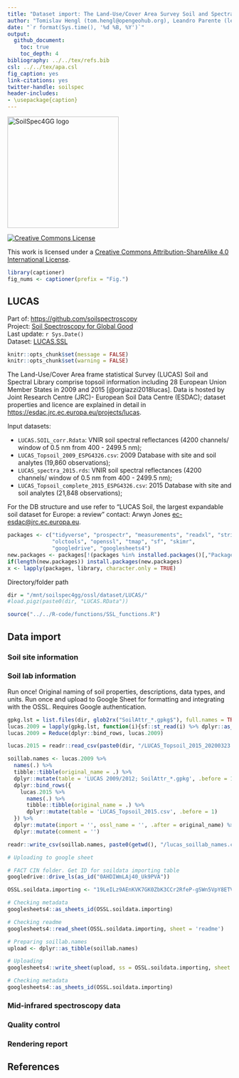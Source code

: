 ```yaml
---
title: "Dataset import: The Land-Use/Cover Area Survey Soil and Spectral Library (LUCAS)"
author: "Tomislav Hengl (tom.hengl@opengeohub.org), Leandro Parente (leandro.parente@opengeohub.org), and Jose Lucas Safanelli (jsafanelli@woodwellclimate.org) - "
date: "`r format(Sys.time(), '%d %B, %Y')`"
output: 
  github_document:
    toc: true
    toc_depth: 4
bibliography: ../../tex/refs.bib
csl: ../../tex/apa.csl  
fig_caption: yes
link-citations: yes
twitter-handle: soilspec
header-includes:
- \usepackage{caption}
---
```


[<img src="../../img/soilspec4gg-logo_fc.png" alt="SoilSpec4GG logo" width="250"/>](https://soilspectroscopy.org/)

[<img alt="Creative Commons License" style="border-width:0" src="https://i.creativecommons.org/l/by-sa/4.0/88x31.png" />](http://creativecommons.org/licenses/by-sa/4.0/)

This work is licensed under a [Creative Commons Attribution-ShareAlike 4.0 International License](http://creativecommons.org/licenses/by-sa/4.0/).

```r
library(captioner)
fig_nums <- captioner(prefix = "Fig.")
```

## LUCAS

Part of: <https://github.com/soilspectroscopy>  
Project: [Soil Spectroscopy for Global
Good](https://soilspectroscopy.org)  
Last update: `r Sys.Date()`  
Dataset: [LUCAS.SSL](https://soilspectroscopy.github.io/ossl-manual/soil-spectroscopy-tools-and-users.html#lucas.ssl)


```r
knitr::opts_chunk$set(message = FALSE)
knitr::opts_chunk$set(warning = FALSE)
```

The Land-Use/Cover Area frame statistical Survey (LUCAS) Soil and Spectral Library comprise topsoil information including 28 European Union Member States in 2009 and 2015 [@orgiazzi2018lucas]. Data is hosted by Joint Research Centre (JRC)- European Soil Data Centre (ESDAC); dataset properties and licence are explained in detail in <https://esdac.jrc.ec.europa.eu/projects/lucas>.

Input datasets:

- `LUCAS.SOIL_corr.Rdata`: VNIR soil spectral reflectances (4200 channels/ window of 0.5 nm from 400 - 2499.5 nm);
- `LUCAS_Topsoil_2009_ESPG4326.csv`: 2009 Database with site and soil analytes (19,860 observations);  
- `LUCAS_spectra_2015.rds`: VNIR soil spectral reflectances (4200 channels/ window of 0.5 nm from 400 - 2499.5 nm);
- `LUCAS_Topsoil_complete_2015_ESPG4326.csv`: 2015 Database with site and soil analytes (21,848 observations);  

For the DB structure and use refer to "LUCAS Soil, the largest expandable soil dataset for Europe: a review" contact: Arwyn Jones [ec-esdac@jrc.ec.europa.eu](JRC).

```r
packages <- c("tidyverse", "prospectr", "measurements", "readxl", "stringr",
              "olctools", "openssl", "tmap", "sf", "skimr",
              "googledrive", "googlesheets4")
new.packages <- packages[!(packages %in% installed.packages()[,"Package"])]
if(length(new.packages)) install.packages(new.packages)
x <- lapply(packages, library, character.only = TRUE)
```

Directory/folder path

```r
dir = "/mnt/soilspec4gg/ossl/dataset/LUCAS/"
#load.pigz(paste0(dir, "LUCAS.RData"))
```

```r
source("../../R-code/functions/SSL_functions.R")
```

## Data import

### Soil site information

### Soil lab information

Run once! Original naming of soil properties, descriptions, data types, and units. Run once and upload to Google Sheet for formatting and integrating with the OSSL. Requires Google authentication.

```r

gpkg.lst = list.files(dir, glob2rx("SoilAttr_*.gpkg$"), full.names = TRUE)
lucas.2009 = lapply(gpkg.lst, function(i){sf::st_read(i) %>% dplyr::as_tibble(.) %>% dplyr::select(-geom)})
lucas.2009 = Reduce(dplyr::bind_rows, lucas.2009)

lucas.2015 = readr::read_csv(paste0(dir, "/LUCAS_Topsoil_2015_20200323.csv"))

soillab.names <- lucas.2009 %>%
  names(.) %>%
  tibble::tibble(original_name = .) %>%
  dplyr::mutate(table = 'LUCAS 2009/2012; SoilAttr_*.gpkg', .before = 1) %>%
  dplyr::bind_rows({
    lucas.2015 %>%
      names(.) %>%
      tibble::tibble(original_name = .) %>%
      dplyr::mutate(table = 'LUCAS_Topsoil_2015.csv', .before = 1)
  }) %>%
  dplyr::mutate(import = '', ossl_name = '', .after = original_name) %>%
  dplyr::mutate(comment = '')

readr::write_csv(soillab.names, paste0(getwd(), "/lucas_soillab_names.csv"))

# Uploading to google sheet

# FACT CIN folder. Get ID for soildata importing table
googledrive::drive_ls(as_id("0AHDIWmLAj40_Uk9PVA"))

OSSL.soildata.importing <- "19LeILz9AEnKVK7GK0ZbK3CCr2RfeP-gSWn5VpY8ETVM"

# Checking metadata
googlesheets4::as_sheets_id(OSSL.soildata.importing)

# Checking readme
googlesheets4::read_sheet(OSSL.soildata.importing, sheet = 'readme')

# Preparing soillab.names
upload <- dplyr::as_tibble(soillab.names)

# Uploading
googlesheets4::write_sheet(upload, ss = OSSL.soildata.importing, sheet = "LUCAS")

# Checking metadata
googlesheets4::as_sheets_id(OSSL.soildata.importing)
```

### Mid-infrared spectroscopy data

### Quality control

### Rendering report

## References

<!-- ### Soil site and laboratory data import -->

<!-- Soil samples and lab results for some 19,860 in 2009 (2012): -->

<!-- ```{r} -->
<!-- gpkg.lst = list.files(dir, glob2rx("SoilAttr_*.gpkg$"), full.names = TRUE) -->
<!-- df.2009 = lapply(gpkg.lst, function(i){as.data.frame(readOGR(i))}) -->
<!-- df.2009 = plyr::rbind.fill(df.2009) -->
<!-- str(df.2009) -->
<!-- ``` -->

<!-- Harmonize values: -->

<!-- ```{r} -->
<!-- in2009.name = c("coarse", "clay", "silt", "sand", "pHinH2O", "pHinCaCl2", "OC", "CaCO3", "N",  -->
<!--               "P", "K", "CEC", "coords.x1", "coords.x2") -->
<!-- df.2009w = as.data.frame(df.2009[,in2009.name]) -->
<!-- out2009.name = c("wpg2_usda.3a2_wpct", "clay.tot_usda.3a1_wpct", "silt.tot_usda.3a1_wpct", "sand.tot_usda.3a1_wpct", -->
<!--                  "ph.h2o_usda.4c1_index", "ph.cacl2_usda.4c1_index", "oc_usda.calc_wpct", "caco3_usda.4e1_wpct",  -->
<!--                  "n.tot_usda.4h2_wpct", "p.ext_usda.4d6_mgkg", "k.ext_usda.4d6_mgkg", "cec.ext_usda.4b1_cmolkg", -->
<!--                  "longitude_wgs84_dd", "latitude_wgs84_dd") -->
<!-- ## compare values -->
<!-- summary(as.numeric(df.2009w$OC)) -->
<!-- fun.lst = as.list(rep("ifelse(as.numeric(x)<0, NA, as.numeric(x))", length(in2009.name))) -->
<!-- fun.lst[[which(in2009.name=="coarse")]] = "ifelse(is.na(as.numeric(x)), 0, as.numeric(x))" -->
<!-- fun.lst[[which(in2009.name=="clay")]] = "ifelse(as.numeric(x)<0, NA, as.numeric(x))" -->
<!-- fun.lst[[which(in2009.name=="sand")]] = "ifelse(as.numeric(x)<0, NA, as.numeric(x))" -->
<!-- fun.lst[[which(in2009.name=="silt")]] = "ifelse(as.numeric(x)<0, NA, as.numeric(x))" -->
<!-- fun.lst[[which(in2009.name=="OC")]] = "ifelse(as.numeric(x)<0, NA, as.numeric(x))/10" -->
<!-- fun.lst[[which(in2009.name=="N")]] = "ifelse(as.numeric(x)<0, NA, as.numeric(x))/10" -->
<!-- fun.lst[[which(in2015.name=="coords.x1")]] = "as.numeric(x)" -->
<!-- fun.lst[[which(in2015.name=="coords.x2")]] = "as.numeric(x)" -->
<!-- ## save translation rules: -->
<!-- #View(data.frame(in2009.name, out2009.name, unlist(fun.lst))) -->
<!-- write.csv(data.frame(in2009.name, out2009.name, unlist(fun.lst)), "./lucas2009_soilab_transvalues.csv") -->
<!-- df.2009w = transvalues(df.2009w, out2009.name, in2009.name, fun.lst) -->
<!-- df.2009w$id.layer_local_c = paste0("2009.", df.2009$POINT_ID) -->
<!-- df.2009w$sample.doi_idf_c = "10.2788/97922" -->
<!-- df.2009w$observation.date.begin_iso.8601_yyyy.mm.dd = as.Date("2009-05-01") -->
<!-- df.2009w$observation.date.end_iso.8601_yyyy.mm.dd = as.Date("2012-08-01") -->
<!-- ``` -->

<!-- Soils samples 21,859 points in 2015. -->

<!-- ```{r, eval=FALSE} -->
<!-- df.2015 = vroom::vroom(paste(dir, "LUCAS_Topsoil_2015_20200323.csv", sep = "")) -->
<!-- #head(df.2015) -->
<!-- v.2015 = readOGR(paste0(dir, "LUCAS_Topsoil_2015_20200323.shp")) -->
<!-- df.2015$coords.x1 = plyr::join(df.2015["Point_ID"], as.data.frame(v.2015))$coords.x1 -->
<!-- df.2015$coords.x2 = plyr::join(df.2015["Point_ID"], as.data.frame(v.2015))$coords.x2 -->
<!-- ``` -->

<!-- Harmonize values: -->

<!-- ```{r} -->
<!-- in2015.name = c("Coarse", "Clay", "Silt", "Sand", "pH(H2O)", "pH(CaCl2)", "OC", "CaCO3", "N",  -->
<!--               "P", "K", "EC", "coords.x1", "coords.x2") -->
<!-- df.2015w = as.data.frame(df.2015[,in2015.name]) -->
<!-- out2015.name = c("wpg2_usda.3a2_wpct", "clay.tot_usda.3a1_wpct", "silt.tot_usda.3a1_wpct", "sand.tot_usda.3a1_wpct", -->
<!--                  "ph.h2o_usda.4c1_index", "ph.cacl2_usda.4c1_index", "oc_usda.calc_wpct", "caco3_usda.4e1_wpct",  -->
<!--                  "n.tot_usda.4h2_wpct", "p.ext_usda.4d6_mgkg", "k.ext_usda.4d6_mgkg", "ec.w_usda.4f1_dsm", -->
<!--                  "longitude_wgs84_dd", "latitude_wgs84_dd") -->
<!-- ## compare values -->
<!-- summary(as.numeric(df.2015w$OC)) -->
<!-- fun2.lst = as.list(rep("ifelse(as.numeric(x)<0, NA, as.numeric(x))", length(in2015.name))) -->
<!-- fun2.lst[[which(in2015.name=="Coarse")]] = "ifelse(is.na(as.numeric(x)), 0, as.numeric(x))" -->
<!-- fun2.lst[[which(in2015.name=="Clay")]] = "ifelse(as.numeric(x)<0, NA, as.numeric(x))" -->
<!-- fun2.lst[[which(in2015.name=="Sand")]] = "ifelse(as.numeric(x)<0, NA, as.numeric(x))" -->
<!-- fun2.lst[[which(in2015.name=="Silt")]] = "ifelse(as.numeric(x)<0, NA, as.numeric(x))" -->
<!-- fun2.lst[[which(in2015.name=="OC")]] = "ifelse(as.numeric(x)<0, NA, as.numeric(x))/10" -->
<!-- fun2.lst[[which(in2015.name=="N")]] = "ifelse(as.numeric(x)<0, NA, as.numeric(x))/10" -->
<!-- fun2.lst[[which(in2015.name=="EC")]] = "ifelse(as.numeric(x)<0, NA, as.numeric(x))/100" -->
<!-- fun2.lst[[which(in2015.name=="coords.x1")]] = "as.numeric(x)" -->
<!-- fun2.lst[[which(in2015.name=="coords.x2")]] = "as.numeric(x)" -->
<!-- ## save translation rules: -->
<!-- #View(data.frame(in2015.name, out2015.name, unlist(fun2.lst))) -->
<!-- write.csv(data.frame(in2015.name, out2015.name, unlist(fun2.lst)), "./lucas2015_soilab_transvalues.csv") -->
<!-- df.2015w = transvalues(df.2015w, out2015.name, in2015.name, fun2.lst) -->
<!-- df.2015w$id.layer_local_c = paste0("2015.", df.2015$Point_ID) -->
<!-- df.2015w$sample.doi_idf_c = "10.1111/ejss.12499" -->
<!-- df.2015w$observation.date.begin_iso.8601_yyyy.mm.dd = as.Date("2015-03-01") -->
<!-- df.2015w$observation.date.end_iso.8601_yyyy.mm.dd = as.Date("2015-10-01") -->
<!-- #df.2015$WR_ID = paste(round(df.2015$coords.x1, 2), round(df.2015$coords.x2, 2), sep="_") -->
<!-- ``` -->


<!-- #### Soil lab information -->

<!-- Bind two datasets: -->

<!-- ```{r} -->
<!-- lucas.soil = plyr::rbind.fill(df.2009w, df.2015w) -->
<!-- lucas.soil$id.layer_uuid_c = openssl::md5(make.unique(paste0("LUCAS", lucas.soil$id.layer_local_c))) -->
<!-- ``` -->

<!-- Exporting the table: -->

<!-- ```{r} -->
<!-- lucas.soil$sample.contact.name_utf8_txt = "ESDAC - European Commission" -->
<!-- lucas.soil$sample.contact.email_ietf_email = "ec-esdac@jrc.ec.europa.eu" -->
<!-- x.na = soilab.name[which(!soilab.name %in% names(lucas.soil))] -->
<!-- if(length(x.na)>0){ for(i in x.na){ lucas.soil[,i] <- NA } } -->
<!-- soilab.rds = paste0(dir, "ossl_soillab_v1.rds") -->
<!-- if(!file.exists(soilab.rds)){ -->
<!--   saveRDS.gz(lucas.soil[,soilab.name], soilab.rds) -->
<!-- } -->
<!-- ``` -->


<!-- #### Soil site information -->

<!-- Add the [Open Location Code](https://cran.r-project.org/web/packages/olctools/vignettes/Introduction_to_olctools.html) to the site table: -->

<!-- ```{r} -->
<!-- lucas.site = lucas.soil[,c("longitude_wgs84_dd", "latitude_wgs84_dd", "id.layer_uuid_c", "id.layer_local_c", "sample.doi_idf_c", "observation.date.begin_iso.8601_yyyy.mm.dd", "observation.date.end_iso.8601_yyyy.mm.dd")] -->
<!-- ## degrade location accuracy +/-500m so we can share the points -->
<!-- lucas.site$longitude_wgs84_dd = lucas.site$longitude_wgs84_dd + rnorm(nrow(lucas.site), 0, 0.005) -->
<!-- lucas.site$latitude_wgs84_dd = lucas.site$latitude_wgs84_dd + rnorm(nrow(lucas.site), 0, 0.005) -->
<!-- lucas.site$location.method_any_c = "Degraded coordinates" -->
<!-- lucas.site$location.error_any_m = 1000 -->
<!-- lucas.site$id.location_olc_c = olctools::encode_olc(lucas.site$latitude_wgs84_dd, lucas.site$longitude_wgs84_dd, 10) -->
<!-- #colnames(lucas.site) -->
<!-- lucas.site$observation.ogc.schema.title_ogc_txt = 'Open Soil Spectroscopy Library' -->
<!-- lucas.site$observation.ogc.schema_idn_url = 'https://soilspectroscopy.github.io' -->
<!-- lucas.site$dataset.title_utf8_txt = "LUCAS 2009, 2015 top-soil data" -->
<!-- lucas.site$dataset.doi_idf_c = "10.1111/ejss.12499" -->
<!-- lucas.site$surveyor.address_utf8_txt = "" -->
<!-- lucas.site$layer.upper.depth_usda_cm = 0 -->
<!-- lucas.site$layer.lower.depth_usda_cm = 20 -->
<!-- lucas.site$dataset.code_ascii_c = "LUCAS.SSL" -->
<!-- lucas.site$dataset.address_idn_url = "https://esdac.jrc.ec.europa.eu/resource-type/soil-point-data" -->
<!-- lucas.site$dataset.owner_utf8_txt = "European Soil Data Centre (ESDAC), esdac.jrc.ec.europa.eu, European Commission, Joint Research Centre" -->
<!-- lucas.site$surveyor.title_utf8_txt = "" -->
<!-- lucas.site$dataset.license.title_ascii_txt = "JRC License Agreement" -->
<!-- lucas.site$dataset.license.address_idn_url = "https://esdac.jrc.ec.europa.eu/resource-type/soil-point-data" -->
<!-- lucas.site$surveyor.contact_ietf_email = "ec-esdac@jrc.ec.europa.eu" -->
<!-- lucas.site$dataset.contact.name_utf8_txt = "ESDAC - European Commission" -->
<!-- lucas.site$dataset.contact_ietf_email = "ec-esdac@jrc.ec.europa.eu" -->
<!-- lucas.site$id.project_ascii_c = "Land Use and Coverage Area frame Survey (LUCAS)" -->
<!-- x.na = site.name[which(!site.name %in% names(lucas.site))] -->
<!-- if(length(x.na)>0){ for(i in x.na){ lucas.site[,i] <- NA } } -->
<!-- soilsite.rds = paste0(dir, "ossl_soilsite_v1.rds") -->
<!-- if(!file.exists(soilsite.rds)){ -->
<!--   saveRDS.gz(lucas.site[,site.name], soilsite.rds) -->
<!--   write.csv(lucas.site[,site.name], paste0(dir, "ossl_soilsite_v1.csv")) -->
<!-- } -->
<!-- ``` -->


<!-- ### Visible and near-infrared (VNIR) spectroscopy data -->

<!-- ```{r, eval=FALSE} -->
<!-- ## Read raw files and bind: -->
<!-- #files = list.files(path = paste0(dir, "LUCAS2015_Soil_Spectra_EU28"), pattern = ".csv", full.names=TRUE, recursive=TRUE) -->
<!-- #temp = lapply(files, fread, sep=",") -->
<!-- #lucas.vnir = rbindlist(temp) -->
<!-- #colnames(lucas.vnir) -->
<!-- #head(lucas.vnir[, c(1:6, 4204:4205)], 5) -->
<!-- #saveRDS.gz(lucas.vnir, paste(dir, "LUCAS_spectra_2015.rds")) -->
<!-- ``` -->

<!-- VNIR soil spectroscopy raw data: -->

<!-- ```{r} -->
<!-- load(paste0(dir, "LUCAS.SOIL_corr.Rdata")) -->
<!-- lucas.vnir2009 = LUCAS.SOIL$spc -->
<!-- summary(lucas.vnir2009$`416`) -->
<!-- summary(lucas.vnir2009$`2100`) -->
<!-- lucas.vnir2015 = readRDS.gz(paste0(dir, "LUCAS_spectra_2015.rds")) -->
<!-- summary(lucas.vnir2015$`416`) -->
<!-- summary(as.numeric(lucas.vnir2015$`2100`)) -->
<!-- ``` -->

<!-- Detect negative values / convert to reflectances. -->

<!-- ```{r} -->
<!-- sel.vnir2015 = names(lucas.vnir2015)[6:ncol(lucas.vnir2015)] -->
<!-- ## 4200 -->
<!-- ## convert to percent reflectance -->
<!-- lucas.vnir2015.f = parallel::mclapply(as.data.frame(lucas.vnir2015)[,6:ncol(lucas.vnir2015)], function(j){1/exp(as.numeric(j))}, mc.cores=32) -->
<!-- lucas.vnir2015.f = as.data.frame(do.call(cbind, lucas.vnir2015.f)) -->
<!-- library(doMC) -->
<!-- cl = makeCluster(mc <- getOption("cl.cores", 32)) -->
<!-- samples0.na.gaps = parallel::parRapply(cl, lucas.vnir2015.f, FUN=function(j){ round(100*sum(is.na(j))/length(j), 3)})  -->
<!-- samples0.negative = parallel::parRapply(cl, lucas.vnir2015.f, FUN=function(j){ round(100*sum(j <= 0, na.rm = TRUE)/length(j), 3) }) -->
<!-- sum(samples0.negative>0, na.rm=TRUE) -->
<!-- samples0.extreme = parallel::parRapply(cl, lucas.vnir2015.f, FUN=function(j){ round(100*sum(j >= 1, na.rm = TRUE)/length(j), 3) }) -->
<!-- sum(samples0.extreme>0, na.rm=TRUE) -->
<!-- stopCluster(cl) -->
<!-- lucas.vnir2015.f = round(lucas.vnir2015.f*100, 1) -->
<!-- vnir2015.s = sapply(names(lucas.vnir2015)[sel.vnir2015], function(i){ strsplit(i, "_")[[1]][2] }) -->
<!-- vnir2015.n = paste0("scan_visnir.", sel.vnir2015, "_pcnt") -->
<!-- names(lucas.vnir2015.f) = vnir2015.n -->
<!-- lucas.vnir2015.f$id.layer_local_c = paste0("2015.", lucas.vnir2015$PointID) -->
<!-- lucas.vnir2015.f$id.scan_local_c = make.unique(paste(lucas.vnir2015$SampleID)) -->
<!-- rm(lucas.vnir2015); gc() -->
<!-- ``` -->

<!-- Plot and check individual curves: -->

<!-- ```{r} -->
<!-- matplot(y=as.vector(t(lucas.vnir2015.f[10250,vnir2015.n])), x=as.numeric(sel.vnir2015), -->
<!--         ylim = c(0,100), -->
<!--         type = 'l',  -->
<!--         xlab = "Wavelength",  -->
<!--         ylab = "Reflectance" -->
<!--         ) -->
<!-- ``` -->


<!-- ```{r} -->
<!-- sel.vnir2009 = names(lucas.vnir2009) -->
<!-- lucas.vnir2009.f = parallel::mclapply(as.data.frame(lucas.vnir2009), function(j){1/exp(as.numeric(j))}, mc.cores=32) -->
<!-- lucas.vnir2009.f = as.data.frame(do.call(cbind, lucas.vnir2009.f)) -->
<!-- library(doMC) -->
<!-- cl = makeCluster(mc <- getOption("cl.cores", 32)) -->
<!-- samples1.na.gaps = parallel::parRapply(cl, lucas.vnir2009.f, FUN=function(j){ round(100*sum(is.na(j))/length(j), 3)})  -->
<!-- samples1.negative = parallel::parRapply(cl, lucas.vnir2009.f, FUN=function(j){ round(100*sum(j <= 0)/length(j), 3) }) -->
<!-- sum(samples1.negative>0, na.rm=TRUE) -->
<!-- samples1.extreme = parallel::parRapply(cl, lucas.vnir2009.f, FUN=function(j){ round(100*sum(j >= 1)/length(j), 3) }) -->
<!-- sum(samples0.extreme>0, na.rm=TRUE) -->
<!-- stopCluster(cl) -->
<!-- lucas.vnir2009.f = round(lucas.vnir2009.f*100, 1) -->
<!-- vnir2009.n = paste0("scan_visnir.", sel.vnir2009, "_pcnt") -->
<!-- names(lucas.vnir2009.f) = vnir2009.n -->
<!-- lucas.vnir2009.f$id.layer_local_c = paste0("2009.", LUCAS.SOIL$POINT_ID) -->
<!-- lucas.vnir2009.f$id.scan_local_c = make.unique(paste(LUCAS.SOIL$sample.ID)) -->
<!-- rm(lucas.vnir2009); gc() -->
<!-- ``` -->


<!-- Plot and check individual curves: -->

<!-- ```{r} -->
<!-- matplot(y=as.vector(t(lucas.vnir2009.f[524,vnir2009.n])), x=as.numeric(sel.vnir2009), -->
<!--         ylim = c(0,100), -->
<!--         type = 'l',  -->
<!--         xlab = "Wavelength",  -->
<!--         ylab = "Reflectance" -->
<!--         ) -->
<!-- ``` -->

<!-- Add missing columns: -->

<!-- ```{r} -->
<!-- lucas.vnir2009.f$scan.date.begin_iso.8601_yyyy.mm.dd = as.Date("2009-06-01") -->
<!-- lucas.vnir2009.f$scan.date.end_iso.8601_yyyy.mm.dd = as.Date("2012-11-01") -->
<!-- lucas.vnir2009.f$scan.license.address_idn_url = "https://esdac.jrc.ec.europa.eu/content/lucas-2009-topsoil-data" -->
<!-- lucas.vnir2009.f$scan.doi_idf_c = "10.1371/journal.pone.0066409" -->
<!-- lucas.vnir2009.f$scan.visnir.nafreq_ossl_pct = samples1.na.gaps -->
<!-- lucas.vnir2009.f$scan.visnir.negfreq_ossl_pct = samples1.negative -->
<!-- lucas.vnir2009.f$scan.visnir.extfreq_ossl_pct = samples1.extreme -->
<!-- lucas.vnir2015.f$scan.date.begin_iso.8601_yyyy.mm.dd = as.Date("2015-03-01") -->
<!-- lucas.vnir2015.f$scan.date.end_iso.8601_yyyy.mm.dd = as.Date("2015-12-01") -->
<!-- lucas.vnir2015.f$scan.license.address_idn_url = "https://esdac.jrc.ec.europa.eu/content/lucas2015-topsoil-data" -->
<!-- lucas.vnir2015.f$scan.doi_idf_c = "10.2788/97922" -->
<!-- lucas.vnir2015.f$scan.visnir.nafreq_ossl_pct = samples0.na.gaps -->
<!-- lucas.vnir2015.f$scan.visnir.negfreq_ossl_pct = samples0.negative -->
<!-- lucas.vnir2015.f$scan.visnir.extfreq_ossl_pct = samples0.extreme -->
<!-- ``` -->

<!-- Bind the two periods into a single object: -->

<!-- ```{r} -->
<!-- lucas.vnir.f = plyr::rbind.fill(lucas.vnir2009.f, lucas.vnir2015.f) -->
<!-- #v.unique_id = uuid::UUIDgenerate(use.time=TRUE, n=nrow(lucas.vnir.f))  -->
<!-- lucas.vnir.f$id.scan_uuid_c = openssl::md5(make.unique(paste0("LUCAS.VNIR", lucas.vnir.f$id.scan_local_c))) -->
<!-- ``` -->

<!-- Resample values and remove values 350--450 nm: -->

<!-- ```{r} -->
<!-- lucas.vnir.spec = lucas.vnir.f[,grep("scan_visnir.", names(lucas.vnir.f))] -->
<!-- wav.nir = sapply(names(lucas.vnir.spec), function(i){strsplit(strsplit(i, "scan_visnir.")[[1]][2], "_pcnt")[[1]][1]}) -->
<!-- colnames(lucas.vnir.spec) = wav.nir -->
<!-- rownames(lucas.vnir.spec) = lucas.vnir.f$id.scan_uuid_c -->
<!-- ## large processing time -->
<!-- lucas.vnir = prospectr::resample(lucas.vnir.spec, wav.nir, seq(350, 2500, by=2), interpol = "spline")  -->
<!-- ## Wavelength by 2 cm-1 -->
<!-- lucas.vnir = as.data.frame(lucas.vnir) -->
<!-- visnir.n = paste0("scan_visnir.", seq(350, 2500, by=2), "_pcnt") -->
<!-- colnames(lucas.vnir) = visnir.n -->
<!-- ``` -->

<!-- The beginning of the Vis (400–500 nm) showed instrumental artifacts and was therefore removed. -->
<!-- For more details see: <https://journals.plos.org/plosone/article?id=10.1371/journal.pone.0066409>: -->

<!-- ```{r} -->
<!-- lucas.vnir = lucas.vnir[,-(1:length(seq(350, 450, by=2)))] -->
<!-- ``` -->

<!-- Final check (now without 350--450 nm): -->

<!-- ```{r} -->
<!-- matplot(y=as.vector(t(lucas.vnir[100,])), x=seq(452, 2500, by=2), -->
<!--         ylim = c(0,100), -->
<!--         type = 'l',  -->
<!--         xlab = "Wavelength",  -->
<!--         ylab = "Reflectance" -->
<!--         ) -->
<!-- ``` -->


<!-- Adding other basic columns: -->

<!-- ```{r} -->
<!-- lucas.vnir$id.scan_uuid_c = rownames(lucas.vnir.spec) -->
<!-- lucas.vnir$id.scan_local_c = plyr::join(lucas.vnir["id.scan_uuid_c"], lucas.vnir.f[,c("id.scan_local_c", "id.scan_uuid_c")])$id.scan_local_c -->
<!-- lucas.vnir$id.layer_local_c = plyr::join(lucas.vnir["id.scan_uuid_c"], lucas.vnir.f[,c("id.layer_local_c", "id.scan_uuid_c")])$id.layer_local_c -->
<!-- #summary(is.na(lucas.vnir$id.layer_local_c)) -->
<!-- lucas.vnir$id.layer_uuid_c = plyr::join(lucas.vnir["id.layer_local_c"], lucas.soil[,c("id.layer_local_c", "id.layer_uuid_c")])$id.layer_uuid_c -->
<!-- summary(is.na(lucas.vnir$id.layer_uuid_c)) -->
<!-- ## 2 NA -->
<!-- lucas.vnir$scan.visnir.nafreq_ossl_pct = plyr::join(lucas.vnir["id.scan_uuid_c"], lucas.vnir.f[,c("id.scan_uuid_c", "scan.visnir.nafreq_ossl_pct")])$scan.visnir.nafreq_ossl_pct -->
<!-- lucas.vnir$scan.visnir.negfreq_ossl_pct = plyr::join(lucas.vnir["id.scan_uuid_c"], lucas.vnir.f[,c("id.scan_uuid_c", "scan.visnir.negfreq_ossl_pct")])$scan.visnir.negfreq_ossl_pct -->
<!-- lucas.vnir$scan.visnir.extfreq_ossl_pct = plyr::join(lucas.vnir["id.scan_uuid_c"], lucas.vnir.f[,c("id.scan_uuid_c", "scan.visnir.extfreq_ossl_pct")])$scan.visnir.extfreq_ossl_pct -->
<!-- lucas.vnir$scan.date.begin_iso.8601_yyyy.mm.dd = lucas.vnir.f$scan.date.begin_iso.8601_yyyy.mm.dd -->
<!-- lucas.vnir$scan.date.end_iso.8601_yyyy.mm.dd = lucas.vnir.f$scan.date.end_iso.8601_yyyy.mm.dd -->
<!-- lucas.vnir$scan.license.address_idn_url = lucas.vnir.f$scan.license.address_idn_url -->
<!-- lucas.vnir$scan.doi_idf_c = lucas.vnir.f$scan.doi_idf_c -->
<!-- lucas.vnir$model.name_utf8_txt = "XDS Rapid Content Analyzer" -->
<!-- lucas.vnir$model.code_any_c = "XDS_Rapid_Content_Analyzer" -->
<!-- lucas.vnir$method.light.source_any_c = "" -->
<!-- lucas.vnir$method.preparation_any_c = "" -->
<!-- #lucas.vnir.f$scan.file_any_c = "" -->
<!-- lucas.vnir$scan.license.title_ascii_txt = "JRC License Agreement" -->
<!-- lucas.vnir$scan.contact.name_utf8_txt = "ESDAC - European Commission" -->
<!-- lucas.vnir$scan.contact.email_ietf_email = "ec-esdac@jrc.ec.europa.eu" -->
<!-- ``` -->

<!-- Save final table: -->

<!-- ```{r} -->
<!-- x.na = visnir.name[which(!visnir.name %in% names(lucas.vnir))] -->
<!-- if(length(x.na)>0){ for(i in x.na){ lucas.vnir[,i] <- NA } } -->
<!-- #str(lucas.vnir[,visnir.name[1:24]]) -->
<!-- visnir.rds = paste0(dir, "ossl_visnir_v1.rds") -->
<!-- if(!file.exists(visnir.rds)){ -->
<!--   saveRDS.gz(lucas.vnir[,visnir.name], visnir.rds) -->
<!-- } -->
<!-- ``` -->

<!-- ### MIR data scanned by Woodwell Climate Research -->

<!-- MIR available only for a smaller selection of samples -->

<!-- ```{r} -->
<!-- lucas.mir = vroom::vroom("/mnt/soilspec4gg/ossl/dataset/validation/LUCAS_Woodwell.csv") -->
<!-- dim(lucas.mir) -->
<!-- summary(as.factor(lucas.mir$run_date)) -->
<!-- sel.abs = names(lucas.mir)[19:ncol(lucas.mir)] -->
<!-- ## 3017 -->
<!-- str(lucas.mir$POINT_ID) -->
<!-- lucas.mir$id.layer_local_c = paste0("2009.", lucas.mir$POINT_ID) -->
<!-- str(lucas.mir$id.layer_local_c[which(!lucas.mir$id.layer_local_c %in% lucas.site$id.layer_local_c)]) -->
<!-- lucas.mir$id.scan_uuid_c = openssl::md5(make.unique(paste0("LUCAS.MIR", lucas.mir$id.layer_local_c))) -->
<!-- #summary(duplicated(lucas.mir$id.scan_uuid_c)) -->
<!-- ``` -->

<!-- Resampling the MIR spectra from the original window size to 2 cm-1 in `lucas.abs`. -->
<!-- This operation can be time-consuming: -->

<!-- ```{r} -->
<!-- lucas.abs = lucas.mir[,c("id.scan_uuid_c", sel.abs)] -->
<!-- dim(lucas.abs) -->
<!-- wav.mir = as.numeric(sel.abs) # Get wavelength only -->
<!-- summary(wav.mir) -->
<!-- # Creating a matrix with only spectral values to resample it -->
<!-- lucas.mir.spec = as.matrix(lucas.abs[,sel.abs]) -->
<!-- colnames(lucas.mir.spec) = wav.mir -->
<!-- #rownames(lucas.mir.spec) = lucas.mir$id.scan_uuid_c -->
<!-- samples.na.gaps = apply(lucas.mir.spec, 1, FUN=function(j){ round(100*sum(is.na(j))/length(j), 3)})  -->
<!-- samples.negative = apply(lucas.mir.spec, 1, FUN=function(j){ round(100*sum(j <= 0, na.rm=TRUE)/length(j), 3) }) -->
<!-- sum(samples.negative>0) -->
<!-- samples.extreme = apply(lucas.mir.spec, 1, FUN=function(j){ round(100*sum(j >= 3, na.rm=TRUE)/length(j), 3) }) -->
<!-- sum(samples.extreme>0) -->
<!-- ## resample values -->
<!-- lucas.mir = prospectr::resample(lucas.mir.spec, wav.mir, seq(600, 4000, 2))  -->
<!-- lucas.mir = round(as.data.frame(lucas.mir)*1000) -->
<!-- mir.n = paste0("scan_mir.", seq(600, 4000, 2), "_abs") -->
<!-- colnames(lucas.mir) = mir.n -->
<!-- lucas.mir$id.scan_uuid_c = lucas.abs$id.scan_uuid_c -->
<!-- ``` -->

<!-- Plotting MIR spectra to see if there are still maybe negative values in the table: -->

<!-- ```{r} -->
<!-- matplot(y=as.vector(t(lucas.mir[25,mir.n])), x=seq(600, 4000, 2), -->
<!--         ylim = c(0,3000), -->
<!--         type = 'l',  -->
<!--         xlab = "Wavelength",  -->
<!--         ylab = "Absorbance" -->
<!--         ) -->
<!-- ``` -->

<!-- Export final MIR table: -->

<!-- ```{r} -->
<!-- lucas.mir$id.layer_local_c = plyr::join(lucas.mir["id.scan_uuid_c"], lucas.vnir[c("id.scan_uuid_c","id.layer_local_c")], match="first")$id.layer_local_c -->
<!-- #summary(is.na(lucas.mir$id.scan_uuid_c)) -->
<!-- lucas.mir$id.layer_uuid_c = plyr::join(lucas.mir["id.layer_local_c"], lucas.soil[,c("id.layer_local_c", "id.layer_uuid_c")])$id.layer_uuid_c -->
<!-- summary(is.na(lucas.mir$id.layer_uuid_c)) -->
<!-- lucas.mir$model.name_utf8_txt = "Bruker Vertex 70 with HTS-XT accessory" -->
<!-- lucas.mir$model.code_any_c = "Bruker_Vertex_70.HTS.XT" -->
<!-- lucas.mir$method.light.source_any_c = "" -->
<!-- lucas.mir$method.preparation_any_c = "" -->
<!-- lucas.mir$scan.file_any_c = "" -->
<!-- lucas.mir$scan.date.begin_iso.8601_yyyy.mm.dd = "2019-04-26" -->
<!-- lucas.mir$scan.date.end_iso.8601_yyyy.mm.dd = "2019-06-13" -->
<!-- lucas.mir$scan.license.title_ascii_txt = "CC-BY" -->
<!-- lucas.mir$scan.license.address_idn_url = "https://creativecommons.org/licenses/by/4.0/" -->
<!-- lucas.mir$scan.doi_idf_c = "10.3390/s20236729" -->
<!-- lucas.mir$scan.contact.name_utf8_txt = "Jonathan Sanderman" -->
<!-- lucas.mir$scan.contact.email_ietf_email = "jsanderman@woodwellclimate.org" -->
<!-- lucas.mir$scan.mir.nafreq_ossl_pct = samples.na.gaps -->
<!-- lucas.mir$scan.mir.negfreq_ossl_pct = samples.negative -->
<!-- lucas.mir$scan.mir.extfreq_ossl_pct = samples.extreme -->
<!-- ``` -->

<!-- Save to RDS file: -->

<!-- ```{r} -->
<!-- x.na = mir.name[which(!mir.name %in% names(lucas.mir))] -->
<!-- if(length(x.na)>0){ for(i in x.na){ lucas.mir[,i] <- NA } } -->
<!-- #str(lucas.mir[,mir.name[1:24]]) -->
<!-- mir.rds = paste0(dir, "ossl_mir_v1.rds") -->
<!-- if(!file.exists(mir.rds)){ -->
<!--   saveRDS.gz(lucas.mir[,mir.name], mir.rds) -->
<!-- } -->
<!-- ``` -->

<!-- ### Quality control -->

<!-- Check if some points don't have any spectral scans: -->

<!-- ```{r} -->
<!-- mis.r = lucas.mir$id.layer_local_c %in% lucas.site$id.layer_local_c -->
<!-- summary(mis.r) -->
<!-- #str(lucas.mir$id.layer_local_c[which(!lucas.mir$id.layer_local_c %in% lucas.site$id.layer_local_c)]) -->
<!-- ``` -->

<!-- ### Distribution of points -->

<!-- We can plot an world map showing distribution of the sampling locations for the LUCAS data. -->

<!-- ```{r, lucas.pnts_sites} -->
<!-- # Get the world map -->
<!-- if(!require(rworldmap)){install.packages("rworldmap"); require(rworldmap)} -->
<!-- worldMap = getMap() -->
<!-- # Member States of the European Union -->
<!-- europeanUnion = c("Austria","Belgium","Bulgaria","Croatia","Cyprus", -->
<!--                    "Czech Rep.","Denmark","Estonia","Finland","France", -->
<!--                    "Germany","Greece","Hungary","Ireland","Italy","Latvia", -->
<!--                    "Lithuania","Luxembourg","Malta","Netherlands","Poland", -->
<!--                    "Portugal","Romania","Slovakia","Slovenia","Spain", -->
<!--                    "Sweden","United Kingdom","Icelaand") -->
<!-- # Select only the index of states member of the E.U. -->
<!-- indEU = which(worldMap$NAME%in%europeanUnion) -->
<!-- # Extract longitude and latitude border's coordinates of members states of E.U.  -->
<!-- europeCoords = lapply(indEU, function(i){ -->
<!--   df = data.frame(worldMap@polygons[[i]]@Polygons[[1]]@coords) -->
<!--   df$region = as.character(worldMap$NAME[i]) -->
<!--   colnames(df) = list("long", "lat", "region") -->
<!--   return(df) -->
<!-- }) -->
<!-- europeCoords = do.call("rbind", europeCoords) -->
<!-- lucas.map = ggplot() + geom_polygon(data = europeCoords, aes(x = long, y = lat, group = region), colour = "black", size = 0.1) + -->
<!--   coord_map(xlim = c(-13, 35),  ylim = c(32, 71)) -->
<!-- lucas.map = lucas.map + geom_point(aes(x=lucas.site$longitude_wgs84_dd, y=lucas.site$latitude_wgs84_dd), color = 'blue', shape = 18, size=.9) -->
<!-- lucas.map -->
<!-- ``` -->

<!-- `r fig_nums("lucas.pnts_sites", "LUCAS locations of sites across the globe.")` -->

<!-- ```{r, eval=FALSE} -->
<!-- rm(lucas.vnir.f); rm(lucas.vnir.spec); rm(LUCAS.SOIL);  -->
<!-- #rm(lucas.vnir2009.f); rm(lucas.vnir2015.f) -->
<!-- gc() -->
<!-- #save.image.pigz(file=paste0(dir, "LUCAS.RData"), n.cores=32) -->
<!-- #rmarkdown::render("dataset/LUCAS/README.Rmd") -->
<!-- ``` -->

<!-- ## References -->
